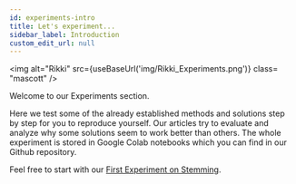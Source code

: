 ```yaml
---
id: experiments-intro
title: Let's experiment...
sidebar_label: Introduction
custom_edit_url: null
---
```


<img
  alt="Rikki"
  src={useBaseUrl('img/Rikki_Experiments.png')}
  class= "mascott"
/>

Welcome to our Experiments section.

Here we test some of the already established methods and solutions step by step for you to reproduce yourself. Our articles try to evaluate and analyze why some solutions seem to work better than others. The whole experiment is stored in Google Colab notebooks which you can find in our Github repository.

Feel free to start with our [First Experiment on Stemming](./experiment1.mdx).